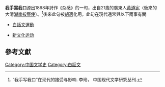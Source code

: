 '''我手寫我口'''源出1868年詩作《杂感》的一句，出自21歲的廣東人[[黄遵宪|黄遵宪]]（後來的大清[[湖南按察使|湖南按察使]]）。<ref>“我手写我口”在现代的接受与影响. 李玲， 中国现代文学研究丛刊.</ref>後來此句被[[胡適|胡適]]化用。此句在現代通常與以下兩事有關

*[[白話文運動|白話文運動]]

*[[新文化运动|新文化运动]]

==參考文獻==

{{reflist}}

[[Category:中国文学史|Category:中国文学史]]
[[Category:白話文|Category:白話文]]